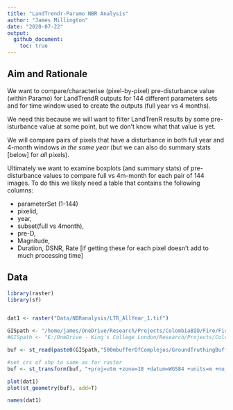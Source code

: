 ```yaml
---
title: "LandTrendr-Paramo NBR Analysis"
author: "James Millington"
date: "2020-07-22"
output: 
  github_document:
    toc: true
---
```


## Aim and Rationale
We want to compare/characterise (pixel-by-pixel) pre-disturbance value (within Paramo) for LandTrendR outputs for 144 different parameters sets and for time window used to create the outputs (full year vs 4 months).

We need this because we will want to filter LandTrenR results by some pre-isturbance value at some point, but we don't know what that value is yet.

We will compare pairs of pixels that have a disturbance in both full year and 4-month windows _in the same year_ (but we can also do summary stats [below] for _all_ pixels).

Ultimately we want to examine boxplots (and summary stats) of pre-disturbance values to compare full vs 4m-month for each pair of 144 images. To do this we likely need a table that contains the following columns:

* parameterSet (1-144)
* pixelid,
* year,
* subset(full vs 4month),
* pre-D,
* Magnitude,
* Duration, DSNR, Rate [if getting these for each pixel doesn't add to much processing time]


## Data 

```r
library(raster)
library(sf)


dat1 <- raster("Data/NBRanalysis/LTR_AllYear_1.tif")

GISpath <- "/home/james/OneDrive/Research/Projects/ColombiaBIO/Fire/Fire GIS Files/" #linux
#GISpath <- "E:/OneDrive - King's College London/Research/Projects/ColombiaBIO/Fire/Fire GIS Files/"  #windows

buf <- st_read(paste0(GISpath,"500mbufferOfComplejos/GroundTruthingBuffer500m.shp"))

#set crs of shp to same as for raster
buf <- st_transform(buf, "+proj=utm +zone=18 +datum=WGS84 +units=m +no_defs +ellps=WGS84 +towgs84=0,0,0")

plot(dat1)
plot(st_geometry(buf), add=T)

names(dat1)

```